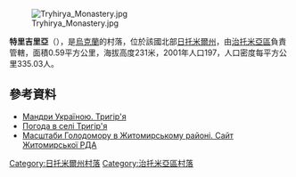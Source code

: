{{coord|50|11|40|N|28|22|29|E|scale:30000|display=title}}

[[Image:Tryhirya_Monastery.jpg|right]]

'''特里吉里亞'''（{{lang-uk|Тригір'я}}），是[[烏克蘭|烏克蘭]]的村落，位於該國北部[[日托米爾州|日托米爾州]]，由[[治托米亞區|治托米亞區]]負責管轄，面積0.59平方公里，海拔高度231米，2001年人口197，人口密度每平方公里335.03人。

==參考資料==
* [http://tutbuv.com/?p=1097 Мандри Україною. Тригір'я] {{Wayback|url=http://tutbuv.com/?p=1097 |date=20201106161859 }}
* [http://weather.in.ua/ua/zhitomirskaja/26409 Погода в селі Тригір'я] {{Wayback|url=http://weather.in.ua/ua/zhitomirskaja/26409 |date=20111219160840 }}
* [https://web.archive.org/web/20110915195159/http://www.zhytomyr-rda.gov.ua/Rozdil_3/Golodomor_1932_1933_rokiv/Golodomor_u_regioni/Masshtabi_Golodomoru_u_regioni__CHorni_doshki__Postrazhdali_sela_ Масштаби Голодомору в Житомирському районі. Сайт Житомирської РДА]

{{DEFAULTSORT:Тригір'я}}
[[Category:日托米爾州村落|Category:日托米爾州村落]]
[[Category:治托米亞區村落|Category:治托米亞區村落]]


{{Zhytomyr-geo-stub}}